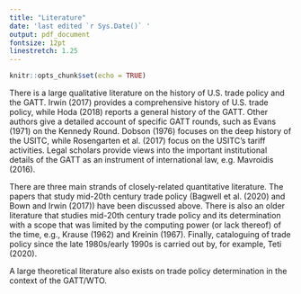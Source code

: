 ```yaml
---
title: "Literature"
date: 'last edited `r Sys.Date()` '
output: pdf_document
fontsize: 12pt
linestretch: 1.25
---
```


```r
knitr::opts_chunk$set(echo = TRUE)
```

There is a large qualitative literature on the history of U.S. trade policy and the GATT. Irwin (2017) provides a comprehensive history of U.S. trade policy, while Hoda (2018) reports a general history of the GATT. Other authors give a detailed account of specific GATT rounds, such as Evans (1971) on the Kennedy Round. Dobson (1976) focuses on the deep history of the USITC, while Rosengarten et al. (2017) focus on the USITC's tariff activities. Legal scholars provide views into the important institutional details of the GATT as an instrument of international law, e.g. Mavroidis (2016).

There are three main strands of closely-related quantitative literature. The papers that study mid-20th century trade policy (Bagwell et al. (2020) and Bown and Irwin (2017)) have been discussed above. There is also an older literature that studies mid-20th century trade policy and its determination with a scope that was limited by the computing power (or lack thereof) of the time, e.g., Krause (1962) and Kreinin (1967). Finally, cataloguing of trade policy since the late 1980s/early 1990s is carried out by, for example, Teti (2020). 

A large theoretical literature also exists on trade policy determination in the context of the GATT/WTO.